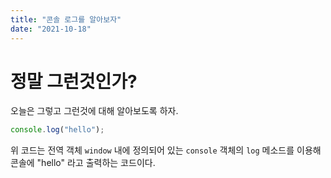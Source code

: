 ```yaml
---
title: "콘솔 로그를 알아보자"
date: "2021-10-18"
---
```


# 정말 그런것인가?
오늘은 그렇고 그런것에 대해 알아보도록 하자.

```javascript
console.log("hello");
```
위 코드는 전역 객체 ```window``` 내에 정의되어 있는 ```console``` 객체의 ```log``` 메소드를 이용해 콘솔에 "hello" 라고 출력하는 코드이다.